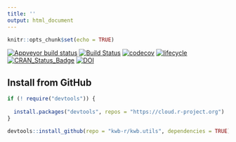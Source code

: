 ---
title: ''
output: html_document
---

```{r setup, include=FALSE}
knitr::opts_chunk$set(echo = TRUE)
```


[![Appveyor build status](https://ci.appveyor.com/api/projects/status/t9w8xyoyyg7tbk2y/branch/master?svg=true)](https://ci.appveyor.com/project/KWB-R/kwb-utils/branch/master)
[![Build Status](https://travis-ci.org/KWB-R/kwb.utils.svg?branch=master)](https://travis-ci.org/KWB-R/kwb.utils)
[![codecov](https://codecov.io/github/KWB-R/kwb.utils/branch/master/graphs/badge.svg)](https://codecov.io/github/KWB-R/kwb.utils)
[![lifecycle](https://img.shields.io/badge/lifecycle-stable-brightgreen.svg)](https://www.tidyverse.org/lifecycle/#stable)
[![CRAN_Status_Badge](http://www.r-pkg.org/badges/version/kwb.utils)](http://cran.r-project.org/package=kwb.utils)
[![DOI](https://zenodo.org/badge/23293/KWB-R/kwb.utils.svg)](https://zenodo.org/badge/latestdoi/23293/KWB-R/kwb.utils)


## Install from GitHub 

```{r eval=FALSE}
if (! require("devtools")) {
  
  install.packages("devtools", repos = "https://cloud.r-project.org")
}

devtools::install_github(repo = "kwb-r/kwb.utils", dependencies = TRUE)
```